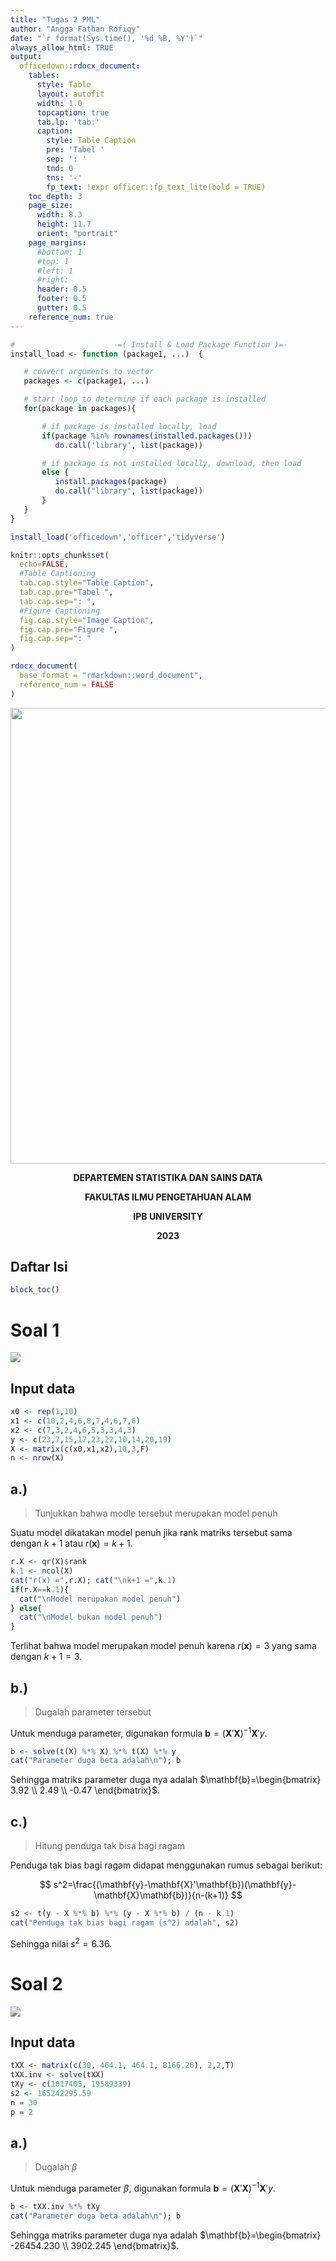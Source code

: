 ```yaml
---
title: "Tugas 2 PML"
author: "Angga Fathan Rofiqy"
date: "`r format(Sys.time(), '%d %B, %Y')`"
always_allow_html: TRUE
output:
  officedown::rdocx_document:
    tables:
      style: Table
      layout: autofit
      width: 1.0
      topcaption: true
      tab.lp: 'tab:'
      caption:
        style: Table Caption
        pre: 'Tabel '
        sep: ': '
        tnd: 0
        tns: '-'
        fp_text: !expr officer::fp_text_lite(bold = TRUE)
    toc_depth: 3
    page_size:
      width: 8.3
      height: 11.7
      orient: "portrait"
    page_margins:
      #bottom: 1
      #top: 1
      #left: 1
      #right:
      header: 0.5
      footer: 0.5
      gutter: 0.5
    reference_num: true
---
```


```{=html}
<style>
.centered-text {
  text-align: center;
}
</style>
```
```r
#                      -=( Install & Load Package Function )=-
install_load <- function (package1, ...)  {   

   # convert arguments to vector
   packages <- c(package1, ...)

   # start loop to determine if each package is installed
   for(package in packages){

       # if package is installed locally, load
       if(package %in% rownames(installed.packages()))
          do.call('library', list(package))

       # if package is not installed locally, download, then load
       else {
          install.packages(package)
          do.call("library", list(package))
       }
   } 
}

install_load('officedown','officer','tidyverse')

knitr::opts_chunk$set(
  echo=FALSE,
  #Table Captioning
  tab.cap.style="Table Caption",
  tab.cap.pre="Tabel ",
  tab.cap.sep=": ",
  #Figure Captioning
  fig.cap.style="Image Caption",
  fig.cap.pre="Figure ",
  fig.cap.sep=": "
)

rdocx_document(
  base_format = "rmarkdown::word_document",
  reference_num = FALSE
)
```

$$
\text{ }
$$

$$
\text{ }
$$

$$
\text{ }
$$

$$
\text{ }
$$

![](images/ipb-01.png){width="729"}

$$
\text{ }
$$

$$
\text{ }
$$

$\text{ }\text{ }\text{ }\text{ }\text{ }\text{ }\text{ }\text{ }\text{ }\text{ }\text{ }\text{ }\text{ }\text{ }\text{ }\text{ }\text{ }\text{ }\text{ }\text{ }\text{ }\text{ }\text{ }\text{ }\text{ }\text{ }\text{ }\text{ }\text{ }\text{ }\text{ }\text{ }\text{ }\text{ }\text{ }\text{ }\text{ }\text{ }\text{ }\text{ }\text{ }\text{ }\text{ }\text{ }$

$$
\text{ }
$$

$$
\text{ }
$$

$$
\textbf{DEPARTEMEN STATISTIKA DAN SAINS DATA}
$$

$$
\textbf{FAKULTAS ILMU PENGETAHUAN ALAM}
$$

$$
\textbf{IPB UNIVERSITY}
$$

$$
\textbf{2023}
$$

\newpage

## Daftar Isi

```r
block_toc()
```

\newpage

# Soal 1

![](images/Screenshot%202023-12-19%20201916.png)

## Input data

```r
x0 <- rep(1,10)
x1 <- c(10,2,4,6,8,7,4,6,7,6) 
x2 <- c(7,3,2,4,6,5,3,3,4,3)
y <- c(23,7,15,17,23,22,10,14,20,19) 
X <- matrix(c(x0,x1,x2),10,3,F)
n <- nrow(X) 
```

## a.)

> Tunjukkan bahwa modle tersebut merupakan model penuh

Suatu model dikatakan model penuh jika rank matriks tersebut sama dengan $k+1$ atau $r(\mathbf{x})=k+1$.

```r
r.X <- qr(X)$rank 
k.1 <- ncol(X) 
cat("r(x) =",r.X); cat("\nk+1 =",k.1)
if(r.X==k.1){
  cat("\nModel merupakan model penuh")
} else{
  cat("\nModel bukan model penuh")
}
```

Terlihat bahwa model merupakan model penuh karena $r(\mathbf{x})=3$ yang sama dengan $k+1=3$.

## b.)

> Dugalah parameter tersebut

Untuk menduga parameter, digunakan formula $\mathbf{b}=(\mathbf{X}'\mathbf{X})^{-1}\mathbf{X}'y$.

```r
b <- solve(t(X) %*% X) %*% t(X) %*% y 
cat("Parameter duga beta adalah\n"); b
```

Sehingga matriks parameter duga nya adalah $\mathbf{b}=\begin{bmatrix} 3.92 \\ 2.49 \\ -0.47 \end{bmatrix}$.

## c.) 

> Hitung penduga tak bisa bagi ragam

Penduga tak bias bagi ragam didapat menggunakan rumus sebagai berikut:

$$
s^2=\frac{(\mathbf{y}-\mathbf{X}'\mathbf{b})(\mathbf{y}-\mathbf{X}\mathbf{b})}{n-(k+1)}
$$

```r
s2 <- t(y - X %*% b) %*% (y - X %*% b) / (n - k.1) 
cat("Penduga tak bias bagi ragam (s^2) adalah", s2)
```

Sehingga nilai $s^2=6.36$.

\newpage

# Soal 2

![](images/Screenshot 2023-12-19 205205.png)

## Input data

```r
tXX <- matrix(c(30, 464.1, 464.1, 8166.26), 2,2,T) 
tXX.inv <- solve(tXX)
tXy <- c(1017405, 19589339) 
s2 <- 165242295.59
n = 30 
p = 2
```

## a.) 

> Dugalah $\beta$

Untuk menduga parameter $\beta$, digunakan formula $\mathbf{b}=(\mathbf{X}'\mathbf{X})^{-1}\mathbf{X}'y$.

```r
b <- tXX.inv %*% tXy
cat("Parameter duga beta adalah\n"); b
```

Sehingga matriks parameter duga nya adalah $\mathbf{b}=\begin{bmatrix} -26454.230 \\ 3902.245  \end{bmatrix}$.
